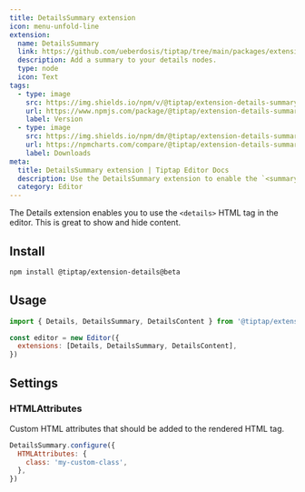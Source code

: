 ```yaml
---
title: DetailsSummary extension
icon: menu-unfold-line
extension:
  name: DetailsSummary
  link: https://github.com/ueberdosis/tiptap/tree/main/packages/extension-details-summary
  description: Add a summary to your details nodes.
  type: node
  icon: Text
tags:
  - type: image
    src: https://img.shields.io/npm/v/@tiptap/extension-details-summary.svg?label=version
    url: https://www.npmjs.com/package/@tiptap/extension-details-summary
    label: Version
  - type: image
    src: https://img.shields.io/npm/dm/@tiptap/extension-details-summary.svg
    url: https://npmcharts.com/compare/@tiptap/extension-details-summary?minimal=true
    label: Downloads
meta:
  title: DetailsSummary extension | Tiptap Editor Docs
  description: Use the DetailsSummary extension to enable the `<summary>` HTML tag for your `<details>` content. Learn more in our docs!
  category: Editor
---
```



The Details extension enables you to use the `<details>` HTML tag in the editor. This is great to show and hide content.

<CodeDemo path="/Nodes/Details" />

## Install

```bash
npm install @tiptap/extension-details@beta
```

## Usage

```js
import { Details, DetailsSummary, DetailsContent } from '@tiptap/extension-details'

const editor = new Editor({
  extensions: [Details, DetailsSummary, DetailsContent],
})
```

## Settings

### HTMLAttributes

Custom HTML attributes that should be added to the rendered HTML tag.

```js
DetailsSummary.configure({
  HTMLAttributes: {
    class: 'my-custom-class',
  },
})
```

